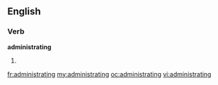 ==English==

===Verb===
'''administrating'''

# {{present participle of|[[administrate]]}}

[[fr:administrating]]
[[my:administrating]]
[[oc:administrating]]
[[vi:administrating]]